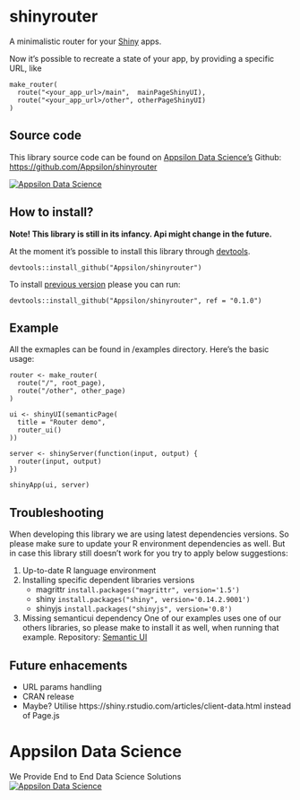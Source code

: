 <link href="http://fonts.googleapis.com/css?family=Lato:300,300italic|Inconsolata" rel="stylesheet" type="text/css">
<link href='docs/style.css' rel='stylesheet' type='text/css'>

shinyrouter
===========

<div class="subheader">A minimalistic router for your [Shiny](https://shiny.rstudio.com/) apps.</div>

<div class="section level2">
Now it's possible to recreate a state of your app, by providing a specific URL, like 
```
make_router(
  route("<your_app_url>/main",  mainPageShinyUI),
  route("<your_app_url>/other", otherPageShinyUI)
)
```
<!--
TODO We would like to have a nice graphic explaning routing mechanism
-->

<!--
TODO [Live demo can be found here](http://appsilondatascience.com/demos/shinyrouter)
-->


</div>

Source code {.darkslide}
-----------

This library source code can be found on [Appsilon Data Science's](http://appsilondatascience.com) Github:
<br>
[https://github.com/Appsilon/shinyrouter](https://github.com/Appsilon/shinyrouter)

<div class="logo"><a href="http://appsilondatascience.com"><img alt="Appsilon Data Science" src="https://cdn.rawgit.com/Appsilon/website-cdn/gh-pages/logo-white.png"/></a></div>

How to install?
---------------
**Note! This library is still in its infancy. Api might change in the future.**

At the moment it's possible to install this library through [devtools](https://github.com/hadley/devtools).
```
devtools::install_github("Appsilon/shinyrouter")
```

To install [previous version](https://github.com/Appsilon/shinyrouter/blob/master/CHANGELOG.md) please you can run:
```
devtools::install_github("Appsilon/shinyrouter", ref = "0.1.0")
```

Example {.firebrick}
-------
All the exmaples can be found in /examples directory.
Here's the basic usage:
```
router <- make_router(
  route("/", root_page),
  route("/other", other_page)
)

ui <- shinyUI(semanticPage(
  title = "Router demo",
  router_ui()
))

server <- shinyServer(function(input, output) {
  router(input, output)
})

shinyApp(ui, server)
```

Troubleshooting
-----------------
When developing this library we are using latest dependencies versions. So please make sure to update your R environment dependencies as well. But in case this library still doesn't work for you try to apply below suggestions:

1. Up-to-date R language environment
2. Installing specific dependent libraries versions
    * magrittr 
    ` install.packages("magrittr", version='1.5') `
    * shiny
    ` install.packages("shiny", version='0.14.2.9001') `
    * shinyjs
    ` install.packages("shinyjs", version='0.8') `

3. Missing semanticui dependency
One of our examples uses one of our others libraries, so please make to install it as well, when running that example.
Repository: [Semantic UI](https://github.com/Appsilon/semanticui)

Future enhacements {.darkorange}
------------------
* URL params handling
* CRAN release
* Maybe? Utilise https://shiny.rstudio.com/articles/client-data.html instead of Page.js
 
Appsilon Data Science {.footer}
=====================

<div class="subheader"> We Provide End to End Data Science Solutions </div>

<div class="logo"><a href="http://appsilondatascience.com">![Appsilon Data Science](https://cdn.rawgit.com/Appsilon/website-cdn/gh-pages/logo-white.png)</a></div>


<script>
document.write('<a href="https://github.com/you"><img style="position: absolute; margin: 0; top: 0; right: 0; border: 0;" src="https://camo.githubusercontent.com/38ef81f8aca64bb9a64448d0d70f1308ef5341ab/68747470733a2f2f73332e616d617a6f6e6177732e636f6d2f6769746875622f726962626f6e732f666f726b6d655f72696768745f6461726b626c75655f3132313632312e706e67" alt="Fork me on GitHub" data-canonical-src="https://s3.amazonaws.com/github/ribbons/forkme_right_darkblue_121621.png"></a>')
</script>

